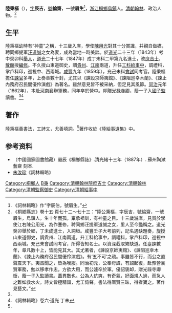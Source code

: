 '''陸秉樞'''（{{bd|？||1862年|catIdx=L陸}}），[[表字|字]]'''辰吉'''，[[號|號]]'''綸齋'''，一號'''眉生'''<ref>《詞林輯略》作“字辰伯，號眉生。”</ref>，[[浙江|浙江]][[桐鄉|桐鄉]][[乌镇镇|烏鎮]]人。[[清朝|清朝]][[翰林|翰林]]、政治人物。<ref name="傳">《桐鄉縣志》卷十五·頁七十二～七十三：“陸公秉樞，字辰吉，號綸齋，一號眉生，烏鎮人。生十年而孤，稟承祖訓，有神童之目。十三歲游庠，見賞於學使江右陳公用光，為作蹇修，聘同鄉汪提軍道誠之女，里人至今豓稱之。道光癸卯舉於鄉，丁未成進士，入詞垣。咸豐壬子大考前列，記名遇缺題奏，旋授山東道御史，調貴州、江南兩道，升工科給事中，調禮科，掌戶科印，巡視中西兩城。充己未會試同考官，所得皆知名士。以資深截取繁缺道。任臺諫數年，章凡數十上，皆能見其大。其尤著者，《諫設京師夷館》、《諫阻巡幸木蘭》、《諫止內務府召民間優伶演戲》。有‘五不可’之疏。事雖皆不行，而公之直聲震天下。夷酋聞之，皆為嘆服。同治初元，公奉母諱，有詔起復，赴豫營襄贊軍務，勉以移孝作忠。方欲大用，而公遽卒於軍。優詔褒卹，贈光祿寺卿銜，蔭一子入監讀書。蓋異數也。公為人伉爽，有奇氣，好面規人過，而急人之難如救水火。詩文皆極精詣，尤工倚聲。書法得唐賢三昧，得者寶之。著作見藝文。”</ref>

==生平==
陸秉樞幼時有“神童”之稱，十三歲入庠，學使[[陳用光|陳用光]]對其十分賞識，并親自做媒，聘同鄉提軍[[汪道誠|汪道誠]]之女為妻，成為當地一時美談。於[[道光|道光]]二十三年（1843年）考中癸卯科[[舉人|舉人]]，[[道光|道光]]二十七年（1847年）成丁未科二甲第九名進士，改[[庶吉士|庶吉士]]，[[散館|散館]]授[[編修|編修]]。不久授山東道御史，調[[貴州|貴州]]、[[江南|江南]]兩道，升任[[工科|工科]][[給事中|給事中]]，調禮科，掌戶科印，巡視中、西兩城。[[咸豐|咸豐]]九年（1859年），充己未科[[會試|會試]]同考官。陸秉樞擔任[[諫官|諫官]]多年，上奏章數十封，尤其以《諫設京師夷館》、《諫阻巡幸木蘭》、《諫止內務府召民間優伶演戲》為著名。雖然意見皆不被采納，但足見其風節。[[同治|同治]]元年（1862年），本赴[[河南|河南]]襄辦軍務，同年卒於營中。卹贈[[光禄寺卿|光禄寺卿]]，蔭一子入[[國子監|國子監]]讀書。<ref name="傳" /><ref>《詞林輯略》卷六·道光 丁未</ref>

==著作==
陸秉樞善書法，工詩文，尤善填詞。<ref name="傳" />著作收於《陸給事遺集》中。

== 参考资料 ==
{{reflist}}

*（中國國家圖書館藏）嚴辰《桐鄉縣誌》.清光緒十三年（1887年）. 蘇州陶漱藝齋 刻本.
* [[朱汝珍|朱汝珍]]《詞林輯略》

{{道光二十七年丁未科殿試金榜}}

{{Authority control}}

{{DEFAULTSORT:Lu陸}}
[[Category:桐鄉人|Category:桐鄉人]]
[[Category:陸姓|B秉]]
[[Category:清朝翰林院庶吉士|Category:清朝翰林院庶吉士]]
[[Category:清朝翰林|Category:清朝翰林]]
[[Category:清朝監察御史|Category:清朝監察御史]]
[[Category:清朝給事中|Category:清朝給事中]]